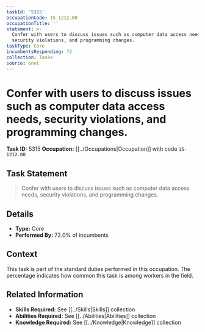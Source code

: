 ```yaml
---
taskId: '5315'
occupationCode: 15-1212.00
occupationTitle: ''
statement: >-
  Confer with users to discuss issues such as computer data access needs,
  security violations, and programming changes.
taskType: Core
incumbentsResponding: 72
collection: Tasks
source: onet
---
```

# Confer with users to discuss issues such as computer data access needs, security violations, and programming changes.

**Task ID:** 5315
**Occupation:** [[../Occupations|Occupation]] with code `15-1212.00`

## Task Statement

> Confer with users to discuss issues such as computer data access needs, security violations, and programming changes.

## Details

- **Type:** Core
- **Performed By:** 72.0% of incumbents

## Context

This task is part of the standard duties performed in this occupation. The percentage indicates how common this task is among workers in the field.

## Related Information

- **Skills Required:** See [[../Skills|Skills]] collection
- **Abilities Required:** See [[../Abilities|Abilities]] collection
- **Knowledge Required:** See [[../Knowledge|Knowledge]] collection
